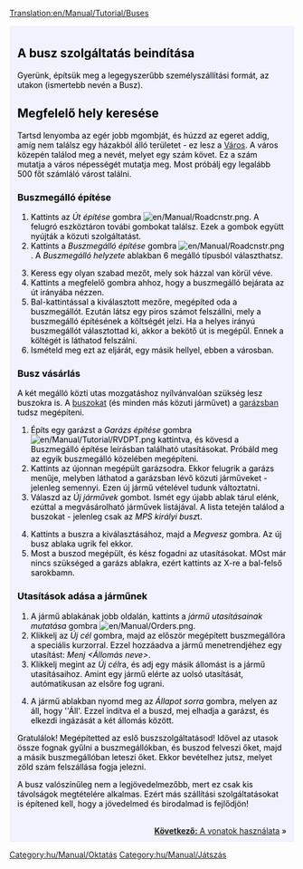 [[Translation:en/Manual/Tutorial/Buses]]

<div style="padding:.5em 1em 1em 1em; border-top:none; background-color:#f1f2fe; color:#000;">
{{hu/Manual/Tutorial/Oktatás}}

==A busz szolgáltatás beindítása==
Gyerünk, építsük meg a legegyszerűbb személyszállítási formát, az utakon (ismertebb nevén a Busz).


==Megfelelő hely keresése==
Tartsd lenyomba az egér jobb mgombját, és húzzd az egeret addig, amíg nem találsz egy házakból álló területet - ez lesz a [[hu/Manual/Települések|Város]]. A város közepén találod meg a nevét, melyet egy szám követ. Ez a szám mutatja a város népességét mutatja meg. Most próbálj egy legalább 500 főt számláló várost találni.
{{en/Phototable|[[File:hu/Manual/Tutorial bus 1.png|400px|A town]]|Egy város|none}}

===Buszmegálló építése===
#Kattints az ''Út építése'' gombra [[File:en/Manual/Roadcnstr.png]]. A felugró eszköztáron továbi gombokat találsz. Ezek a gombok együtt nyújták a közuti szolgáltatást.
#Kattints a ''Buszmegálló építése'' gombra [[File:en/Manual/Roadcnstr.png]]. A ''Buszmegálló helyzete'' ablakban 6 megálló típusból választhatsz.
{{en/Phototable|[[File:hu/Manual/Tutorial bus 2.png]]|Válasasz egy típust, és egy helyet.|none|6=:}}

<ol start="3">
<li>Keress egy olyan szabad mezőt, mely sok házzal van körül véve. 
<li>Kattints a megfelelő gombra ahhoz, hogy a buszmegálló bejárata az út irányába nézzen.
<li>Bal-kattintással a kiválasztott mezőre, megépíted oda a buszmegállót. Ezután látsz egy piros számot felszállni, mely a buszmegálló építésének a költségét jelzi. Ha a helyes irányú buszmegállót választottad ki, akkor a bekötő út is megépűl. Ennek a költégét is láthatod felszálni.
<li>Ismételd meg ezt az eljárát, egy másik hellyel, ebben a városban.
</ol>
{{en/Phototable|[[File:hu/Manual/Tutorial bus 4.png|400px]]|Miután megépült mindkét buszmegálló.|none|6=:}}

===Busz vásárlás===
A két megálló közti utas mozgatáshoz nyílvánvalóan szükség lesz buszokra is. A [[hu/Manual/Base Set/Road Vehicles/Buszok|buszokat]] (és minden más közuti járművet) a [[hu/Garázs|garázsban]] tudsz megépíteni.
#Építs egy garázst a ''Garázs építése'' gombra [[File:en/Manual/Tutorial/RVDPT.png]] kattintva, és kövesd a Buszmegálló építése leírásban található utasításokat. Próbáld meg az egyik buszmegálló közelében megépíteni.
#Kattints az újonnan megépült garázsodra. Ekkor felugrik a garázs menűje, melyben láthatod a garázsban lévő közuti járműveket - jelenleg semennyi. Ezen új jármű vételével tudunk változtatni.
#Válaszd az ''Új járművek'' gombot. Ismét egy újabb ablak tárul elénk, ezúttal a megvásárolható járművek listájával. A lista tetején találod a buszokat - jelenleg csak az ''MPS királyi busz''t.
{{en/Phototable|[[File:hu/Manual/Tutorial bus 5.png]]|A garázs belsejében...|none|6=:}}

<ol start="4">
<li>Kattints a buszra a kiválasztásához, majd a ''Megvesz'' gombra. Az új busz ablaka ugrik fel ekkor.
<li>Most a buszod megépült, és kész fogadni az utasításokat. MOst már nincs szükséged a garázs ablakra, ezért kattints az X-re a bal-felső sarokbamn.
</ol>

===Utasítások adása a járműnek===
#A jármű ablakának jobb oldalán, kattints a ''jármű utasításainak mutatása'' gombra [[File:en/Manual/Orders.png]].
#Klikkelj az ''Új cél'' gombra, majd az először megépített buszmegállóra a speciális kurzorral. Ezzel hozzáadva a jármű menetrendjéhez egy utasítást: ''Menj <Állomás neve>''.
#Klikkelj megint az ''Új cél''ra, és adj egy másik állomást is a jármű utasításaihoz. Amint egy jármű elérte az uolsó utasítását, autómatikusan az elsőre fog ugrani.
{{en/Phototable|[[File:hu/Manual/Tutorial bus 6.png]]|Utasítások adása.|none|6=:}}

<ol start="4">
<li>A jármű ablakban nyomd meg az ''Állapot sorra'' gombra, melyen az áll, hogy ''Áll'. Ezzel indítva el a buszd, mej elhadja a garázst, és elkezdi ingázását a két állomás között.
</ol>
{{en/Phototable|[[File:hu/Manual/Tutorial bus 7.png]]|Az első buszod, amint eléri az állomást.|none|6=:}}
Gratulálok! Megépítetted az eslő buszszolgáltatásod! Idővel az utasok össze fognak gyűlni a buszmegállókban, és buszod felveszi őket, majd a másik buszmegállóban leteszi őket. Ekkor bevételhez jutsz, melyet zöld szám felszállása fogja jelezni.

A busz valószínűleg nem a legjövedelmezőbb, mert ez csak kis távolságok megtételére alkalmas. Ezért más szállítási szolgáltatásokat is építened kell, hogy a jövedelmed és birodalmad is fejlődjön!

<br style="clear:both;">
<span style="float: right">[[hu/Manual/Tutorial/Vonatok|'''Következő:''' A vonatok használata]] &raquo;</span>
</div>

[[Category:hu/Manual/Oktatás]]
[[Category:hu/Manual/Játszás]]